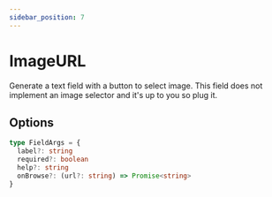 ```yaml
---
sidebar_position: 7
---
```


# ImageURL

Generate a text field with a button to select image. This field does not implement an image selector and it's up to you so plug it.

## Options

```ts
type FieldArgs = {
  label?: string
  required?: boolean
  help?: string
  onBrowse?: (url?: string) => Promise<string>
}
```
